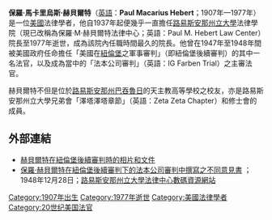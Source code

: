 '''保羅·馬卡里烏斯·赫貝爾特'''（[[英語|英語]]：'''Paul Macarius Hebert'''；1907年—1977年）是一位[[美國|美國]]法律學者，他自1937年起便幾乎一直擔任[[路易斯安那州立大學|路易斯安那州立大學]]法律學院（現已改稱為保羅·M·赫貝爾特法律中心；英語：Paul M. Hebert Law Center）院長至1977年逝世，成為該院內任職時間最久的院長。他曾在1947年至1948年間被美國政府任命擔任「美國在[[紐倫堡|紐倫堡]]之軍事審判」（即紐倫堡後續審判）的其中一名法官，以及成為當中的「法本公司審判」（英語：IG Farben Trial）之主審法官。

赫貝爾特不但是位於[[路易斯安那州|路易斯安那州]][[巴吞魯日_(路易斯安那州)|巴吞魯日]]的天主教高等學校之校友，亦是路易斯安那州立大學兄弟會「澤塔澤塔章節」（英語：Zeta Zeta Chapter）和修士會的成員。

==外部連結==
* [http://digitalcommons.law.lsu.edu/nuremberg/ 赫貝爾特在紐倫堡後續審判時的相片和文件] {{Wayback|url=http://digitalcommons.law.lsu.edu/nuremberg/ |date=20200625173348 }}
* [http://digitalcommons.law.lsu.edu/nuremberg_docs/46/ 保羅·赫貝爾特在紐倫堡後續審判下的法本公司審判中撰寫之不同意見書] {{Wayback|url=http://digitalcommons.law.lsu.edu/nuremberg_docs/46/ |date=20160406110337 }}；1948年12月28日；[http://digitalcommons.law.lsu.edu/ 路易斯安那州立大學法律中心數碼資源網站] {{Wayback|url=http://digitalcommons.law.lsu.edu/ |date=20201112194251 }}

[[Category:1907年出生|Category:1907年出生]]
[[Category:1977年逝世|Category:1977年逝世]]
[[Category:美國法律學者|Category:美國法律學者]]
[[Category:20世纪美国法官|Category:20世纪美国法官]]